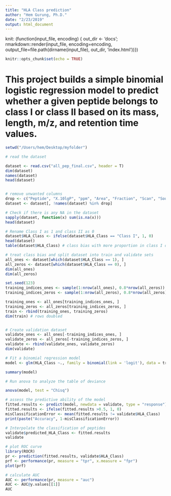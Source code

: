 ```yaml
---
title: "HLA Class prediction"
author: "Hem Gurung, Ph.D."
date: "2/23/2019"
output: html_document
---
```

knit: (function(input_file, encoding) {
  out_dir <- 'docs';
  rmarkdown::render(input_file,
 encoding=encoding,
 output_file=file.path(dirname(input_file), out_dir, 'index.html'))}) 

 
```r
knitr::opts_chunk$set(echo = TRUE)
```

# This project builds a simple binomial logistic regression model to predict whether a given peptide belongs to class I or class II based on its mass, length, m/z, and retention time values.

```r
setwd("/Users/hem/Desktop/myfolder")

# read the dataset

dataset <- read.csv("all_pep_final.csv", header = T)
dim(dataset)
names(dataset)
head(dataset)


# remove unwanted columns
drop <- c("Peptide", "X.10lgP", "ppm", "Area", "Fraction", "Scan", "Source.File", "X.Spec", "Accession")
dataset <- dataset[, !names(dataset) %in% drop]

# Check if there is any NA in the dataset 
sapply(dataset, function(x) sum(is.na(x)))
head(dataset)

# Rename Class I as 1 and class II as 0
dataset$HLA_Class <- ifelse(dataset$HLA_Class == "Class I", 1, 0)
head(dataset)
table(dataset$HLA_Class) # class bias with more proportion in class I data

# treat class bias and split dataset into train and validate sets
all_ones <- dataset[which(dataset$HLA_Class == 1), ]
all_zeros <- dataset[which(dataset$HLA_Class == 0), ]
dim(all_ones)
dim(all_zeros)

set.seed(123)
training_indices_ones <- sample(1:nrow(all_ones), 0.8*nrow(all_zeros))
training_indices_zeros <- sample(1:nrow(all_zeros), 0.8*nrow(all_zeros))

training_ones <- all_ones[training_indices_ones, ]
training_zeros <- all_zeros[training_indices_zeros, ]
train <- rbind(training_ones, training_zeros)
dim(train) # rows doubled


# Create validation dataset
validate_ones <- all_ones[-training_indices_ones, ]
validate_zeros <- all_zeros[-training_indices_zeros, ]
validate <- rbind(validate_ones, validate_zeros)
dim(validate)

# Fit a binomial regression model
model <- glm(HLA_Class ~., family = binomial(link = 'logit'), data = train)

summary(model)

# Run anova to analyze the table of deviance

anova(model, test = "Chisq")

# assess the predictive ability of the model
fitted.results <- predict(model, newdata = validate, type = "response")
fitted.results <- ifelse(fitted.results >0.5, 1, 0)
misClassificationError <- mean(fitted.results != validate$HLA_Class)
print(paste("Accuracy", 1-misClassificationError))

# Interpolate the classification of peptides 
validate$predicted_HLA_Class <- fitted.results
validate

# plot ROC curve
library(ROCR)
pr <- prediction(fitted.results, validate$HLA_Class)
prf <- performance(pr, measure = "tpr", x.measure = "fpr")
plot(prf)

# calculate AUC
AUC <- performance(pr, measure = "auc")
AUC <- AUC@y.values[[1]]
AUC
```